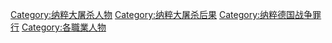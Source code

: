 [[Category:纳粹大屠杀人物|Category:纳粹大屠杀人物]]
[[Category:纳粹大屠杀后果|Category:纳粹大屠杀后果]]
[[Category:纳粹德国战争罪行|Category:纳粹德国战争罪行]]
[[Category:各職業人物|Category:各職業人物]]
